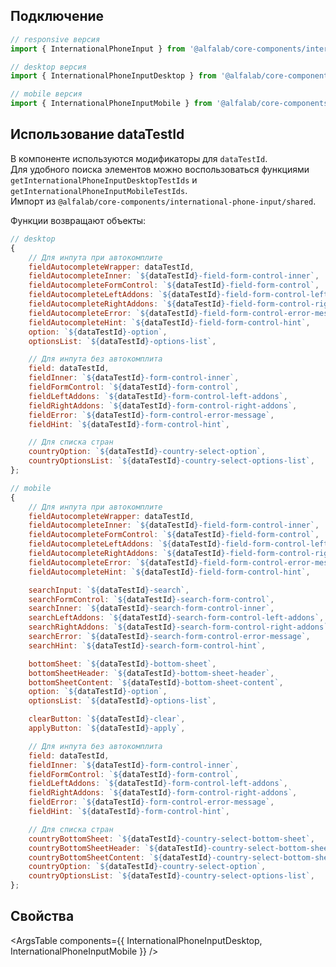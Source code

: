 
## Подключение

```jsx
// responsive версия
import { InternationalPhoneInput } from '@alfalab/core-components/international-phone-input';

// desktop версия
import { InternationalPhoneInputDesktop } from '@alfalab/core-components/international-phone-input/desktop';

// mobile версия
import { InternationalPhoneInputMobile } from '@alfalab/core-components/international-phone-input/mobile';
```

## Использование dataTestId

В компоненте используются модификаторы для `dataTestId`.  
Для удобного поиска элементов можно воспользоваться функциями `getInternationalPhoneInputDesktopTestIds` и `getInternationalPhoneInputMobileTestIds`.  
Импорт из `@alfalab/core-components/international-phone-input/shared`.

Функции возвращают объекты:

```jsx
// desktop
{
    // Для инпута при автокомплите
    fieldAutocompleteWrapper: dataTestId,
    fieldAutocompleteInner: `${dataTestId}-field-form-control-inner`,
    fieldAutocompleteFormControl: `${dataTestId}-field-form-control`,
    fieldAutocompleteLeftAddons: `${dataTestId}-field-form-control-left-addons`,
    fieldAutocompleteRightAddons: `${dataTestId}-field-form-control-right-addons`,
    fieldAutocompleteError: `${dataTestId}-field-form-control-error-message`,
    fieldAutocompleteHint: `${dataTestId}-field-form-control-hint`,
    option: `${dataTestId}-option`,
    optionsList: `${dataTestId}-options-list`,

    // Для инпута без автокомплита
    field: dataTestId,
    fieldInner: `${dataTestId}-form-control-inner`,
    fieldFormControl: `${dataTestId}-form-control`,
    fieldLeftAddons: `${dataTestId}-form-control-left-addons`,
    fieldRightAddons: `${dataTestId}-form-control-right-addons`,
    fieldError: `${dataTestId}-form-control-error-message`,
    fieldHint: `${dataTestId}-form-control-hint`,

    // Для списка стран
    countryOption: `${dataTestId}-country-select-option`,
    countryOptionsList: `${dataTestId}-country-select-options-list`,
};

// mobile
{
    // Для инпута при автокомплите
    fieldAutocompleteWrapper: dataTestId,
    fieldAutocompleteInner: `${dataTestId}-field-form-control-inner`,
    fieldAutocompleteFormControl: `${dataTestId}-field-form-control`,
    fieldAutocompleteLeftAddons: `${dataTestId}-field-form-control-left-addons`,
    fieldAutocompleteRightAddons: `${dataTestId}-field-form-control-right-addons`,
    fieldAutocompleteError: `${dataTestId}-field-form-control-error-message`,
    fieldAutocompleteHint: `${dataTestId}-field-form-control-hint`,

    searchInput: `${dataTestId}-search`,
    searchFormControl: `${dataTestId}-search-form-control`,
    searchInner: `${dataTestId}-search-form-control-inner`,
    searchLeftAddons: `${dataTestId}-search-form-control-left-addons`,
    searchRightAddons: `${dataTestId}-search-form-control-right-addons`,
    searchError: `${dataTestId}-search-form-control-error-message`,
    searchHint: `${dataTestId}-search-form-control-hint`,

    bottomSheet: `${dataTestId}-bottom-sheet`,
    bottomSheetHeader: `${dataTestId}-bottom-sheet-header`,
    bottomSheetContent: `${dataTestId}-bottom-sheet-content`,
    option: `${dataTestId}-option`,
    optionsList: `${dataTestId}-options-list`,

    clearButton: `${dataTestId}-clear`,
    applyButton: `${dataTestId}-apply`,

    // Для инпута без автокомплита
    field: dataTestId,
    fieldInner: `${dataTestId}-form-control-inner`,
    fieldFormControl: `${dataTestId}-form-control`,
    fieldLeftAddons: `${dataTestId}-form-control-left-addons`,
    fieldRightAddons: `${dataTestId}-form-control-right-addons`,
    fieldError: `${dataTestId}-form-control-error-message`,
    fieldHint: `${dataTestId}-form-control-hint`,

    // Для списка стран
    countryBottomSheet: `${dataTestId}-country-select-bottom-sheet`,
    countryBottomSheetHeader: `${dataTestId}-country-select-bottom-sheet-header`,
    countryBottomSheetContent: `${dataTestId}-country-select-bottom-sheet-content`,
    countryOption: `${dataTestId}-country-select-option`,
    countryOptionsList: `${dataTestId}-country-select-options-list`,
};
```

## Свойства

<ArgsTable components={{ InternationalPhoneInputDesktop, InternationalPhoneInputMobile }} />
